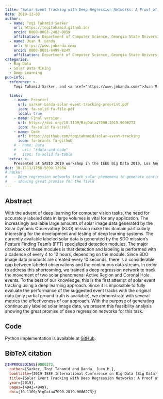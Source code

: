 ```yaml
---
title: "Solar Event Tracking with Deep Regression Networks: A Proof of Concept Evaluation"
date: 2019-12-09
author:
  - name: Toqi Tahamid Sarker
    url: https://toqitahamid.github.io/
    orcid: 0000-0003-2482-8059
    affiliation: Department of Computer Science, Georgia State University
  - name: Juan M. Banda
    url: https://www.jmbanda.com/
    orcid: 0000-0001-8499-824X
    affiliation: Department of Computer Science, Georgia State University
categories:
  - Big Data
  - Solar Data Mining
  - Deep Learning
pub-info:
  reference: >-
    Toqi Tahamid Sarker, and <a href="https://www.jmbanda.com/">Juan M. Banda</a>, “Solar Event Tracking with Deep Regression Networks: A Proof of Concept Evaluation,” <em>2019 IEEE International Conference on Big Data (Big Data)</em>, 4942–49, 2019, doi: <a href="https://doi.org/10.1109/BigData47090.2019.9006273"><code>10.1109/BigData47090.2019.9006273</code></a>
  
  links:
    - name: Preprint
      url: sarker-banda-solar-event-tracking-preprint.pdf
      icon: fa-solid fa-file-pdf
      local: true
    - name: Final version
      url: https://doi.org/10.1109/BigData47090.2019.9006273
      icon: fa-solid fa-scroll
    - name: Code
      url: https://github.com/toqitahamid/solar-event-tracking
      icon: fa-brands fa-github
    # - name: Data
    #   url: "#data-and-code"
    #   icon: fa-solid fa-table
  extra: >-
    Presented at SABID 2019 workshop in the IEEE Big Data 2019, Los Angeles, CA, USA, December 2019.
doi: 10.1111/1758-5899.12984
# haiku:
#   - Deep regression networks track solar phenomena to generate continuously labeled solar image data,
#   - showing great promise for the field
---
```



## Abstract

With the advent of deep learning for computer vision tasks, the need for accurately labeled data in large volumes is vital for any application. The increasingly available large amounts of solar image data generated by the Solar Dynamic Observatory (SDO) mission make this domain particularly interesting for the development and testing of deep learning systems. The currently available labeled solar data is generated by the SDO mission's Feature Finding Team's (FFT) specialized detection modules. The major drawback of these modules is that detection and labeling is performed with a cadence of every 4 to 12 hours, depending on the module. Since SDO image data products are created every 10 seconds, there is a considerable gap between labeled observations and the continuous data stream. In order to address this shortcoming, we trained a deep regression network to track the movement of two solar phenomena: Active Region and Coronal Hole events. To the best of our knowledge, this is the first attempt of solar event tracking using a deep learning approach. Since it is impossible to fully evaluate the performance of the suggested event tracks with the original data (only partial ground truth is available), we demonstrate with several metrics the effectiveness of our approach. With the purpose of generating continuously labeled solar image data, we present this feasibility analysis showing the great promise of deep regression networks for this task.


## Code
Python implementation is available at [GitHub](https://github.com/toqitahamid/solar-event-tracking).


<!-- The project used several evaluation metrics to measure the accuracy of the genearated bounding boxes, and the python implementation is available at [GitHub](https://github.com/toqitahamid/solar-event-tracking). -->

## BibTeX citation

```bibtex
@INPROCEEDINGS{9006273,
  author={Sarker, Toqi Tahamid and Banda, Juan M.},
  booktitle={2019 IEEE International Conference on Big Data (Big Data)}, 
  title={Solar Event Tracking with Deep Regression Networks: A Proof of Concept Evaluation}, 
  year={2019},
  pages={4942-4949},
  doi={10.1109/BigData47090.2019.9006273}}


```
